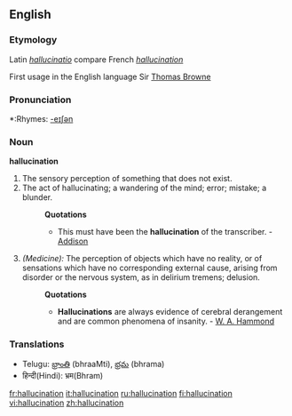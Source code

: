 ==English==

===Etymology===
Latin ''[[hallucinatio]]'' compare French ''[[hallucination]]''

First usage in the English language  Sir [[Thomas Browne]]

===Pronunciation===
*:Rhymes: [[Rhymes:English:-eɪʃǝn|-eɪʃǝn]]

===Noun===
'''hallucination'''

#The sensory perception of something that does not exist.
#The act of hallucinating; a wandering of the mind; error; mistake; a blunder.
#:'''Quotations'''
#:*This must have been the '''hallucination''' of the transcriber. - [[Addison]]
#''(Medicine):'' The perception of objects which have no reality, or of sensations which have no corresponding external cause, arising from disorder or the nervous system, as in delirium tremens; delusion.
#:'''Quotations'''
#:*'''Hallucinations''' are always evidence of cerebral derangement and are common phenomena of insanity. - [[W. A. Hammond]]

===Translations===
*Telugu: [[భ్రాంతి]] (bhraaMti), [[భ్రమ]] (bhrama)
*हिन्दी(Hindi): भ्रम(Bhram)

[[fr:hallucination]]
[[it:hallucination]]
[[ru:hallucination]]
[[fi:hallucination]]
[[vi:hallucination]]
[[zh:hallucination]]
